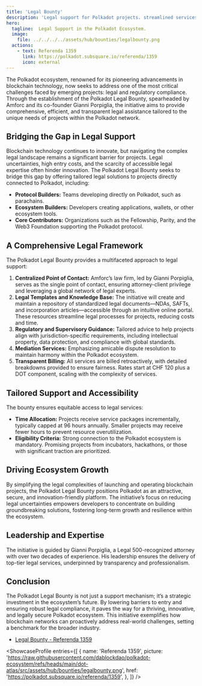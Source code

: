 ```yaml
---
title: 'Legal Bounty'
description: 'Legal support for Polkadot projects. streamlined services, legal templates, and expert guidance to ensure compliance and growth.'
hero:
  tagline:  Legal Support in the Polkadot Ecosystem.
  image: 
    file: ../../../../assets/hub/bounties/legalbounty.png
  actions:
    - text: Referenda 1359
      link: https://polkadot.subsquare.io/referenda/1359
      icon: external
---
```



The Polkadot ecosystem, renowned for its pioneering advancements in blockchain technology, now seeks to address one of the most critical challenges faced by emerging projects: legal and regulatory compliance. Through the establishment of the Polkadot Legal Bounty, spearheaded by Amforc and its co-founder Gianni Porpiglia, the initiative aims to provide comprehensive, efficient, and transparent legal assistance tailored to the unique needs of projects within the Polkadot network.

## Bridging the Gap in Legal Support
Blockchain technology continues to innovate, but navigating the complex legal landscape remains a significant barrier for projects. Legal uncertainties, high entry costs, and the scarcity of accessible legal expertise often hinder innovation. The Polkadot Legal Bounty seeks to bridge this gap by offering tailored legal solutions to projects directly connected to Polkadot, including:

- **Protocol Builders:** Teams developing directly on Polkadot, such as parachains.
- **Ecosystem Builders:** Developers creating applications, wallets, or other ecosystem tools.
- **Core Contributors:** Organizations such as the Fellowship, Parity, and the Web3 Foundation supporting the Polkadot protocol.

## A Comprehensive Legal Framework
The Polkadot Legal Bounty provides a multifaceted approach to legal support:
1. **Centralized Point of Contact:** Amforc’s law firm, led by Gianni Porpiglia, serves as the single point of contact, ensuring attorney-client privilege and leveraging a global network of legal experts.
2. **Legal Templates and Knowledge Base:** The initiative will create and maintain a repository of standardized legal documents—NDAs, SAFTs, and incorporation articles—accessible through an intuitive online portal. These resources streamline legal processes for projects, reducing costs and time.
3. **Regulatory and Supervisory Guidance:** Tailored advice to help projects align with jurisdiction-specific requirements, including intellectual property, data protection, and compliance with global standards.
4. **Mediation Services:** Emphasizing amicable dispute resolution to maintain harmony within the Polkadot ecosystem.
5. **Transparent Billing:** All services are billed retroactively, with detailed breakdowns provided to ensure fairness. Rates start at CHF 120 plus a DOT component, scaling with the complexity of services.

## Tailored Support and Accessibility
The bounty ensures equitable access to legal services:
- **Time Allocation:** Projects receive service packages incrementally, typically capped at 96 hours annually. Smaller projects may receive fewer hours to prevent resource overutilization.
- **Eligibility Criteria:** Strong connection to the Polkadot ecosystem is mandatory. Promising projects from incubators, hackathons, or those with significant traction are prioritized.

## Driving Ecosystem Growth
By simplifying the legal complexities of launching and operating blockchain projects, the Polkadot Legal Bounty positions Polkadot as an attractive, secure, and innovation-friendly platform. The initiative’s focus on reducing legal uncertainties empowers developers to concentrate on building groundbreaking solutions, fostering long-term growth and resilience within the ecosystem.

## Leadership and Expertise
The initiative is guided by Gianni Porpiglia, a Legal 500-recognized attorney with over two decades of experience. His leadership ensures the delivery of top-tier legal services, underpinned by transparency and professionalism.

## Conclusion
The Polkadot Legal Bounty is not just a support mechanism; it’s a strategic investment in the ecosystem’s future. By lowering barriers to entry and ensuring robust legal compliance, it paves the way for a thriving, innovative, and legally secure Polkadot ecosystem. This initiative exemplifies how blockchain networks can proactively address real-world challenges, setting a benchmark for the broader industry.


- [Legal Bounty - Referenda 1359](https://polkadot.subsquare.io/referenda/1359)

<ShowcaseProfile
  entries={[
    {
      name: 'Referenda 1359',
      picture: 'https://raw.githubusercontent.com/dablockdao/polkadot-ecosystem/refs/heads/main/dot-atlas/src/assets/hub/bounties/legalbounty.png',
      href: 'https://polkadot.subsquare.io/referenda/1359',
    },
  ]}
/>